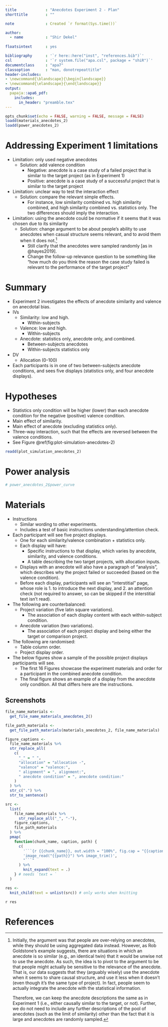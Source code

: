 ```yaml
---
title             : "Anecdotes Experiment 2 - Plan"
shorttitle        : ""

note              : Created `r format(Sys.time())`

author: 
  - name          : "Shir Dekel"
  
floatsintext      : yes

bibliography      : '`r here::here("inst", "references.bib")`'
csl               : '`r system.file("apa.csl", package = "shiR")`'
documentclass     : "apa7"
classoption       : "man, donotrepeattitle"
header-includes:
- \newcommand{\blandscape}{\begin{landscape}}
- \newcommand{\elandscape}{\end{landscape}}
output: 
  papaja::apa6_pdf:
    includes: 
      in_header: "preamble.tex"
---
```


```r
opts_chunk$set(echo = FALSE, warning = FALSE, message = FALSE)
loadd(materials_anecdotes_2)
loadd(power_anecdotes_2)
```

# Addressing Experiment 1 limitations

- Limitation: only used negative anecdotes
    - Solution: add valence condition
        - Negative: anecdote is a case study of a failed project that is similar to
          the target project (as in Experiment 1)
        - Positive: anecdote is a case study of a successful project that is similar to
          the target project
- Limitation: unclear way to test the interaction effect
    - Solution: compare the relevant simple effects.
        - For instance, low similarity combined vs. high similarity combined, and
          high similarity combined vs. statistics only. The two differences
          should imply the interaction.
- Limitation: using the anecdote could be normative if it seems that it was
  chosen due to its similarity
    - Solution: change argument to be about people's ability to use anecdotes
    when casual structure seems relevant, and to avoid them when it does not.[^1]
        - Still clarify that the anecdotes were sampled randomly [as in @hayes2019].
        - Change the follow-up relevance question to be something like "how much
          do you think the reason the case study failed is relevant to the
          performance of the target project"
 
[^1]: Initially, the argument was that people are over-relying on anecdotes, while
      they should be using aggregated data instead. However, as Rob Goldstone’s
      example suggests, there are situations in which an anecdote is so similar (e.g.,
      an identical twin) that it would be unwise not to use the anecdote. As such, the
      idea is to pivot to the argument to be that people might actually be sensitive
      to the relevance of the anecdote. That is, our data suggests that they (arguably
      wisely) use the anecdote when it seems to share causal structure, and use it
      less when it doesn’t (even though it’s the same type of project). In fact,
      people seem to actually integrate the anecdote with the statistical information.

      Therefore, we can keep the anecdote descriptions the same as in Experiment 1
      (i.e., either causally similar to the target, or not). Further, we do not need
      to include any further descriptions of the pool of anecdotes (such as the limit
      of similarity) other than the fact that it is large and anecdotes are randomly
      sampled.

# Summary

- Experiment 2 investigates the effects of anecdote similarity and valence on
  anecdotal bias.
- IVs
    - Similarity: low and high.
        - Within-subjects
    - Valence: low and high.
        - Within-subjects
    - Anecdote: statistics only, anecdote only, and combined.
        - Between-subjects anecdotes
        - Within-subjects statistics only
- DV
    - Allocation (0-100)
- Each participants is in one of two between-subjects anecdote conditions, and
  sees five displays (statistics only, and four anecdote displays).

# Hypotheses

- Statistics only condition will be higher (lower) than each anecdote condition for the
  negative (positive) valence condition.
- Main effect of similarity. 
- Main effect of anecdote (excluding statistics only).
- Three-way interaction, such that the effects are reversed between the valence conditions.
- See Figure\ \@ref(fig:plot-simulation-anecdotes-2)

```r
readd(plot_simulation_anecdotes_2)
```

# Power analysis

\newpage

\blandscape

```r
# power_anecdotes_2$power_curve
```

\elandscape

\newpage

# Materials

- Instructions
    - Similar wording to other experiments.
    - Includes a test of basic instructions understanding/attention check.
- Each participant will see five project displays.
    - One for each similarity/valence combination + statistics only.
    - Each display will have:
      - Specific instructions to that display, which varies by anecdote,
        similarity, and valence conditions.
      - A table describing the two target projects, with allocation inputs.
    - Displays with an anecdote will also have a paragraph of "analysis", which
      describes why the project failed or succeeded (based on the valence
      condition).
    - Before each display, participants will see an "interstitial" page, whose
      role is 1. to introduce the next display, and 2. an attention check
      (not required to answer, so can be skipped if the interstitial text isn't
      read).
- The following are counterbalanced:
    - Project variation (five latin square variations).
      - The association of each display content with each within-subject
        condition.
    - Anecdote variation (two variations).
        - The association of each project display and being either the target
          or comparison project.
- The following are randomised:
    - Table column order.
    - Project display order.
- The below figures show a sample of the possible project displays
  participants will see.
    - The first 16 Figures showcase the experiment materials and order for a
      participant in the combined anecdote condition.
    - The final figure shows an example of a display from the anecdote only
      condition. All that differs here are the instructions.

## Screenshots

```r
file_name_materials <-
  get_file_name_materials_anecdotes_2()

file_path_materials <-
  get_file_path_materials(materials_anecdotes_2, file_name_materials)

figure_captions <-
  file_name_materials %>%
  str_replace_all(
    c(
      "_" = " ",
      "allocation" = "allocation -",
      "valence" = "valence:",
      " alignment" = ", alignment:",
      " anecdote condition" = ", anecdote condition:"
    )
  ) %>%
  str_c(".") %>%
  str_to_sentence()

src <-
  list(
    file_name_materials %>%
      str_replace_all("_", "-"),
    figure_captions,
    file_path_materials
  ) %>%
  pmap(
    function(chunk_name, caption, path) {
      c(
        '```{r {{chunk_name}}, out.width = "100%", fig.cap = "{{caption}}", fig.pos = "H"}',
        'image_read("{{path}}") %>% image_trim()',
        "```"
      ) %>%
        knit_expand(text = .)
    } # needs `text = `
  )

res <-
  knit_child(text = unlist(src)) # only works when knitting
```

`r res`

\newpage

# References

\setlength{\parindent}{-0.5in}
\setlength{\leftskip}{0.5in}
